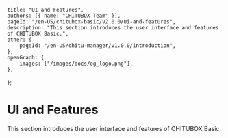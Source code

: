 	title: "UI and Features",
	authors: [{ name: "CHITUBOX Team" }],
	pageId: "/en-US/chitubox-basic/v2.0.0/ui-and-features",
	description: "This section introduces the user interface and features of CHITUBOX Basic.",
	other: {
		pageId: "/en-US/chitu-manager/v1.0.0/introduction",
	},
	openGraph: {
		images: ["/images/docs/og_logo.png"],
	},
};

# UI and Features

This section introduces the user interface and features of CHITUBOX Basic.

